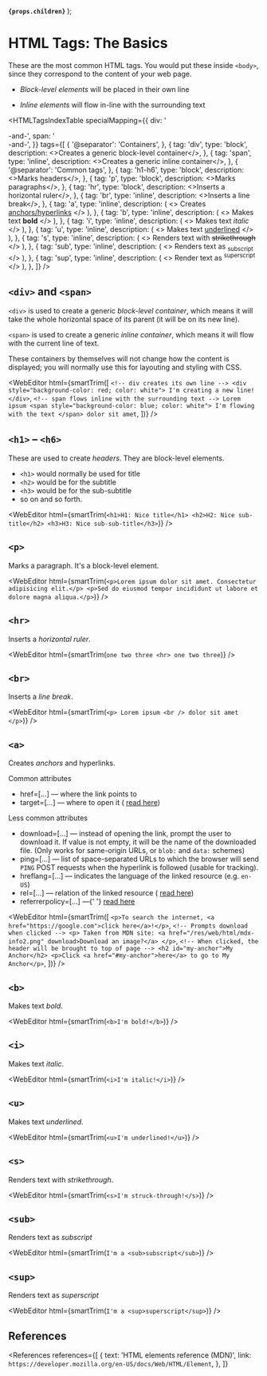 
  <strong>
    <code>{props.children}</code>
  </strong>
);

# HTML Tags: The Basics

These are the most common HTML tags. You would put these inside `<body>`, since they correspond to the content of your web page.

- <dfn>Block-level elements</dfn> will be placed in their own line

- <dfn>Inline elements</dfn> will flow in-line with the surrounding text

<HTMLTagsIndexTable
  specialMapping={{
    div: '<div>-and-<span>',
    span: '<div>-and-<span>',
  }}
  tags={[
    {
      '@separator': 'Containers',
    },
    {
      tag: 'div',
      type: 'block',
      description: <>Creates a generic block-level container</>,
    },
    {
      tag: 'span',
      type: 'inline',
      description: <>Creates a generic inline container</>,
    },
    {
      '@separator': 'Common tags',
    },
    {
      tag: 'h1-h6',
      type: 'block',
      description: <>Marks headers</>,
    },
    {
      tag: 'p',
      type: 'block',
      description: <>Marks paragraphs</>,
    },
    {
      tag: 'hr',
      type: 'block',
      description: <>Inserts a horizontal ruler</>,
    },
    {
      tag: 'br',
      type: 'inline',
      description: <>Inserts a line break</>,
    },
    {
      tag: 'a',
      type: 'inline',
      description: (
        <>
          Creates <a href="#">anchors/hyperlinks</a>
        </>
      ),
    },
    {
      tag: 'b',
      type: 'inline',
      description: (
        <>
          Makes text <b>bold</b>
        </>
      ),
    },
    {
      tag: 'i',
      type: 'inline',
      description: (
        <>
          Makes text <i>italic</i>
        </>
      ),
    },
    {
      tag: 'u',
      type: 'inline',
      description: (
        <>
          Makes text <u>underlined</u>
        </>
      ),
    },
    {
      tag: 's',
      type: 'inline',
      description: (
        <>
          Renders text with <s>strikethrough</s>
        </>
      ),
    },
    {
      tag: 'sub',
      type: 'inline',
      description: (
        <>
          Renders text as <sub>subscript</sub>
        </>
      ),
    },
    {
      tag: 'sup',
      type: 'inline',
      description: (
        <>
          Render text as <sup>superscript</sup>
        </>
      ),
    },
  ]}
/>

## `<div>` and `<span>`

`<div>` is used to create a generic <dfn>block-level container</dfn>, which means it will take the whole horizontal space of its parent
(it will be on its new line).

`<span>` is used to create a generic <dfn>inline container</dfn>, which means it will flow with the current line of text.

These containers by themselves will not change how the content is displayed; you will normally use this for layouting and styling with CSS.

<WebEditor html={smartTrim([
  `
    <!-- div creates its own line -->
    <div style="background-color: red; color: white">
      I'm creating a new line!
    </div>
  `,
  `
    <!-- span flows inline with the surrounding text -->
    Lorem ipsum
    <span style="background-color: blue; color: white">
      I'm flowing with the text
    </span>
    dolor sit amet
  `,
])} />

## `<h1>` &ndash; `<h6>`

These are used to create <em>headers</em>. They are block-level elements.

- `<h1>` would normally be used for title
- `<h2>` would be for the subtitle
- `<h3>` would be for the sub-subtitle
- so on and so forth.

<WebEditor
  html={smartTrim(`
    <h1>H1: Nice title</h1>
    <h2>H2: Nice sub-title</h2>
    <h3>H3: Nice sub-sub-title</h3>
  `)}
/>

## `<p>`

Marks a paragraph. It's a block-level element.

<WebEditor
  html={smartTrim(`
    <p>Lorem ipsum dolor sit amet. Consectetur adipisicing elit.</p>
    <p>Sed do eiusmod tempor incididunt ut labore et dolore magna aliqua.</p>
  `)}
/>

## `<hr>`

Inserts a <dfn>horizontal ruler</dfn>.

<WebEditor
  html={smartTrim(`
    one two three
    <hr>
    one two three
  `)}
/>

## `<br>`

Inserts a <dfn>line break</dfn>.

<WebEditor
  html={smartTrim(`
    <p>
      Lorem ipsum
      <br />
      dolor sit amet
    </p>
  `)}
/>

## `<a>`

Creates <dfn>anchors</dfn> and hyperlinks.

<Badge color="blue">Common attributes</Badge>
<ul>
  <li>
    <Attribute>href=[...]</Attribute> &mdash; where the link points to
  </li>
  <li>
    <Attribute>target=[...]</Attribute> &mdash; where to open it (
    <a href="/web/html/attributes/html-attributes-recurring#target">read here</a>)
  </li>
</ul>

<Badge color="blue">Less common attributes</Badge>
<ul>
  <li>
    <Attribute>download=[...]</Attribute> &mdash; instead of opening the link, prompt the user to
    download it. If value is not empty, it will be the name of the downloaded file. (Only works for
    same-origin URLs, or <code>blob:</code> and <code>data:</code> schemes)
  </li>
  <li>
    <Attribute>ping=[...]</Attribute> &mdash; list of space-separated URLs to which the browser will
    send <code>PING</code> POST requests when the hyperlink is followed (usable for tracking).
  </li>
  <li>
    <Attribute>hreflang=[...]</Attribute> &mdash; indicates the language of the linked resource
    (e.g. <code>en-US</code>)
  </li>
  <li>
    <Attribute>rel=[...]</Attribute> &mdash; relation of the linked resource (
    <a href="/web/html/attributes/html-attributes-recurring#rel">read here</a>)
  </li>
  <li>
    <Attribute>referrerpolicy=[...]</Attribute> &mdash;{' '}
    <a href="/web/html/attributes/html-attributes-recurring#referrerpolicy"> read here</a>
  </li>
</ul>

<WebEditor html={smartTrim([
  `
    <p>To search the internet, <a href="https://google.com">click here</a>!</p>
  `,
  `
    <!-- Prompts download when clicked -->
    <p>
      Taken from MDN site:
      <a href="/res/web/html/mdx-info2.png" download>Download an image?</a>
    </p>
  `,
  `
    <!-- When clicked, the header will be brought to top of page -->
    <h2 id="my-anchor">My Anchor</h2>
    <p>Click <a href="#my-anchor">here</a> to go to My Anchor</p>
  `,
])} />

## `<b>`

Makes text <em>bold</em>.

<WebEditor
  html={smartTrim(`
    <b>I'm bold!</b>
  `)}
/>

## `<i>`

Makes text <em>italic</em>.

<WebEditor
  html={smartTrim(`
    <i>I'm italic!</i>
  `)}
/>

## `<u>`

Makes text <em>underlined</em>.

<WebEditor
  html={smartTrim(`
    <u>I'm underlined!</u>
  `)}
/>

## `<s>`

Renders text with <em>strikethrough</em>.

<WebEditor
  html={smartTrim(`
    <s>I'm struck-through!</s>
  `)}
/>

## `<sub>`

Renders text as <em>subscript</em>

<WebEditor
  html={smartTrim(`
    I'm a <sub>subscript</sub>
  `)}
/>

## `<sup>`

Renders text as <em>superscript</em>

<WebEditor
  html={smartTrim(`
    I'm a <sup>superscript</sup>
  `)}
/>

## References

<References
  references={[
    {
      text: 'HTML elements reference (MDN)',
      link: `https://developer.mozilla.org/en-US/docs/Web/HTML/Element`,
    },
  ]}
></References>
